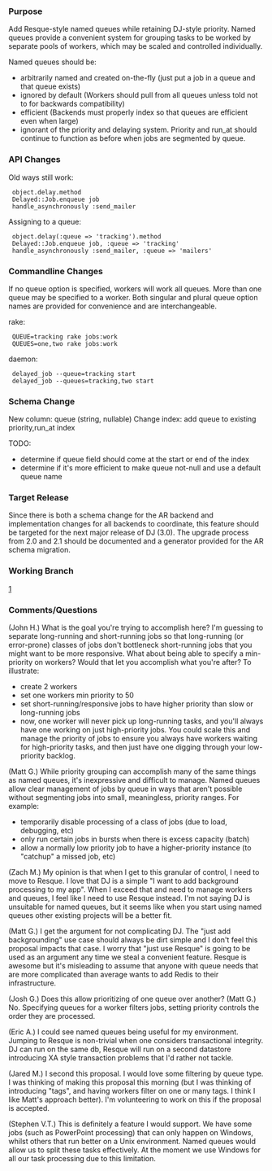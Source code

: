 ===Purpose===
Add Resque-style named queues while retaining DJ-style priority. Named queues provide a convenient system for grouping tasks to be worked by separate pools of workers, which may be scaled and controlled individually.

Named queues should be:
* arbitrarily named and created on-the-fly (just put a job in a queue and that queue exists)
* ignored by default (Workers should pull from all queues unless told not to for backwards compatibility)
* efficient (Backends must properly index so that queues are efficient even when large)
* ignorant of the priority and delaying system. Priority and run_at should continue to function as before when jobs are segmented by queue.

===API Changes===
Old ways still work:
  object.delay.method
  Delayed::Job.enqueue job
  handle_asynchronously :send_mailer
Assigning to a queue:
  object.delay(:queue => 'tracking').method
  Delayed::Job.enqueue job, :queue => 'tracking'
  handle_asynchronously :send_mailer, :queue => 'mailers'

===Commandline Changes===
If no queue option is specified, workers will work all queues. More than one queue may be specified to a worker. Both singular and plural queue option names are provided for convenience and are interchangeable.

rake:
  QUEUE=tracking rake jobs:work
  QUEUES=one,two rake jobs:work
daemon:
  delayed_job --queue=tracking start
  delayed_job --queues=tracking,two start
===Schema Change===
New column: queue (string, nullable)
Change index: add queue to existing priority,run_at index

TODO:
* determine if queue field should come at the start or end of the index
* determine if it's more efficient to make queue not-null and use a default queue name

===Target Release===
Since there is both a schema change for the AR backend and implementation changes for all backends to coordinate, this feature should be targeted for the next major release of DJ (3.0). The upgrade process from 2.0 and 2.1 should be documented and a generator provided for the AR schema migration.

===Working Branch===
[https://github.com/collectiveidea/delayed_job/tree/feature/named-queues]

=== Comments/Questions ===

(John H.) What is the goal you're trying to accomplish here?  I'm guessing to separate long-running and short-running jobs so that long-running (or error-prone) classes of jobs don't bottleneck short-running jobs that you might want to be more responsive.  What about being able to specify a min-priority on workers?  Would that let you accomplish what you're after?  To illustrate:
* create 2 workers
* set one workers min priority to 50
* set short-running/responsive jobs to have higher priority than slow or long-running jobs
* now, one worker will never pick up long-running tasks, and you'll always have one working on just high-priority jobs.  You could scale this and manage the priority of jobs to ensure you always have workers waiting for high-priority tasks, and then just have one digging through your low-priority backlog.  


(Matt G.) While priority grouping can accomplish many of the same things as named queues, it's inexpressive and difficult to manage. Named queues allow clear management of jobs by queue in ways that aren't possible without segmenting jobs into small, meaningless, priority ranges. For example:
* temporarily disable processing of a class of jobs (due to load, debugging, etc)
* only run certain jobs in bursts when there is excess capacity (batch)
* allow a normally low priority job to have a higher-priority instance (to "catchup" a missed job, etc)

(Zach M.) My opinion is that when I get to this granular of control, I need to move to Resque. I love that DJ is a simple "I want to add background processing to my app". When I exceed that and need to manage workers and queues, I feel like I need to use Resque instead. I'm not saying DJ is unsuitable for named queues, but it seems like when you start using named queues other existing projects will be a better fit.


(Matt G.) I get the argument for not complicating DJ. The "just add backgrounding" use case should always be dirt simple and I don't feel this proposal impacts that case. I worry that "just use Resque" is going to be used as an argument any time we steal a convenient feature. Resque is awesome but it's misleading to assume that anyone with queue needs that are more complicated than average wants to add Redis to their infrastructure.


(Josh G.) Does this allow prioritizing of one queue over another?  (Matt G.) No. Specifying queues for a worker filters jobs, setting priority controls the order they are processed.


(Eric A.) I could see named queues being useful for my environment. Jumping to Resque is non-trivial when one considers transactional integrity. DJ can run on the same db, Resque will run on a second datastore introducing XA style transaction problems that I'd rather not tackle.

(Jared M.) I second this proposal. I would love some filtering by queue type. I was thinking of making this proposal this morning (but I was thinking of introducing "tags", and having workers filter on one or many tags. I think I like Matt's approach better).  I'm volunteering to work on this if the proposal is accepted.

(Stephen V.T.) This is definitely a feature I would support. We have some jobs (such as PowerPoint processing) that can only happen on Windows, whilst others that run better on a Unix environment. Named queues would allow us to split these tasks effectively. At the moment we use Windows for all our task processing due to this limitation.